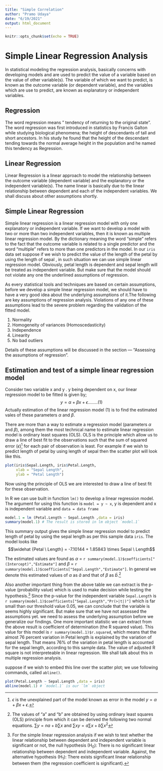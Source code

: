 ---
title: "Simple Correlation"
author: "Pramo Udaya"
date: "6/19/2021"
output: html_document
---

```{r setup, include=FALSE}
knitr::opts_chunk$set(echo = TRUE)
```

# Simple Linear Regression Analysis

In statistical modeling the  regression analysis, basically concerns with developing models and are used to  predict the value of a variable based on the value of other variable(s). The variable of which we want to predict, is known as the outcome variable (or dependent variable), and  the variables which are use to predict, are known as explanatory or independent variables.


## Regression

The word regression means " tendency of returning to the original state". The word regression was first introduced in statistics by Francis Galton while studying biological phenomena; the height of descendants of tall and short ancestors. In his study he found that the height of the descendant tending towards the normal average height in the population and he named this tendency as Regression.

## Linear Regression

Linear Regression is a linear approach to model the relationship between the outcome variable (dependent variable) and the explanatory or the independent variable(s). The name linear is basically due to the linear relationship between dependent and each of the independent variables. We shall discuss about other assumptions shortly.

## Simple Linear Regression

Simple linear regression is a linear regression model with only one explanatory or independent variable. If we want to develop a model with two or more than two independent variables, then it is known as multiple linear regression model.
By the dictionary meaning the word "simple" refers to the fact that the outcome variable is related to a single predictor and the word "multiple" refers to more than one predictors in the model. In our `iris` data set suppose if we wish to predict the value of the length of the petal by using the length of sepal , in such situation we can use  simple linear regression model. Obviously, petal length is dependent and sepal length will be treated as independent variable. But make sure that the model should not violate any one the underlined assumptions of regression.

As every statistical tools and techniques are based on certain assumptions, before we develop a simple linear regression model, we should have to have a very good idea about the underlying assumptions of it.The following are key assumptions of regression analysis. Violations of any one of these assumptions lead to the severe problem regarding the validation of the fitted model.

1. Normality     
2. Homogeneity of variances (Homoscedasticity)            
3. Independence                
4. Linearity        
5. No bad outliers

Details of these assumptions will be discussed in the section --- "Assessing the assumptions of regression".

## Estimation and test of a simple linear regression model

Consider two variable x and y . y being dependent on x, our linear regression model to be fitted is given by; $$ y = \alpha + \beta {x} + \epsilon ........(1)$$
Actually estimation of the linear regression model (1) is to find the estimated vales of these parameters $\alpha$ and $\beta$.

There are more than a way to estimate a regression model (parameters $\alpha$ and $\beta$), among them the most technical name to estimate linear regression model is ordinary least squares (OLS). OLS is the principle which allow us to draw a line of best fit to the observations such that the sum of squared error ($\epsilon$)^[$\epsilon$ is the unexplained part of the model known as error in the model $y = \alpha + \beta {x} + \epsilon$.] for each pair of observation is least. For example if we wish to predict length of petal by using length of sepal then the scatter plot will look like this. 

```{r, comment=NA, fig.cap= " Scatter plot of Petal length on Sepal length"}
plot(iris$Sepal.Length, iris$Petal.Length,
     xlab = "Sepal Length",
     ylab = "Petal Length")
```

Now using the principle of OLS we are interested to draw a line of best fit for these observation.

In R we can use built in function `lm()` to develop a linear regression model. The argument for using this function is `model = y ~ x`, y is dependent and x is independent variable and `data = data frame`

```{r, comment=NA}
model.1 = lm (Petal.Length ~ Sepal.Length ,data = iris)
summary(model.1) # The result is stored in lm object `model.1`
```

This summary output gives the simple linear regression model to predict length of petal by using the sepal length as per this sample data `iris`. The model looks like
$$\widehat {Petal \ Length} = -7.10144 + 1.85843 \times Sepal \ Length$$ 


The estimated values are found as $\alpha$ = `r summary(model.1)$coefficients["(Intercept)","Estimate"]`
and $\beta$ = `r summary(model.1)$coefficients["Sepal.Length","Estimate"]`. In general we denote this estimated values of $\alpha$ as $\widehat{a}$ and that of $\beta$ as $\widehat{b}$.^[The values of "a" and "b" are obtained by using ordinary least squares (OLS) principle from which it can be derived the following two normal equations. $\sum y = na + b \sum x$ and  $\sum xy = a \sum x + b \sum x^2$]

Also another important thing from the above table we can extract is the p- value (probability value) which is used to make decision while testing the hypothesis.^[For the simple linear regression analysis if we wish to test whether the linear relationship between dependent and independent variable is significant or not, the null hypothesis (H~0~): There is no significant linear relationship between dependent and independent variable. Against, the alternative hypothesis (H~1~): There exists significant linear relationship between them (the regression coefficient is significant).] Since the p-value for the independent variable `Sepal.Length` is `r summary(model.1)$coefficients["Sepal.Length","Pr(>|t|)"]` which is far small than our threshold value 0.05, we can conclude that the variable is seems highly significant. But  make sure that we have not assessed the assumptions yet. we need to assess the underlying assumption before we generalize our findings. One more important statistic we can extract from the above result is coefficient of determination (the R squared value). This value for this model is `r summary(model.1)$r.squared`, which means that the almost 76 percent variation in Petal length is explained by the variation of sepal length. That means 76% of the variation in petal length is accounted for the sepal length, according to this sample data. The value of adjusted R square is not interpreteable in linear regression. We shall talk about this in multiple regression analysis.

\newpage

suppose if we wish to embed this line over the scatter plot; we use following commands, called `abline()`.

```{r, comment=NA, fig.cap= "Scatter plot embedded with the line of best fit" }
plot(Petal.Length ~ Sepal.Length ,data = iris)
abline(model.1) # `model.1` is our `lm` object
```


